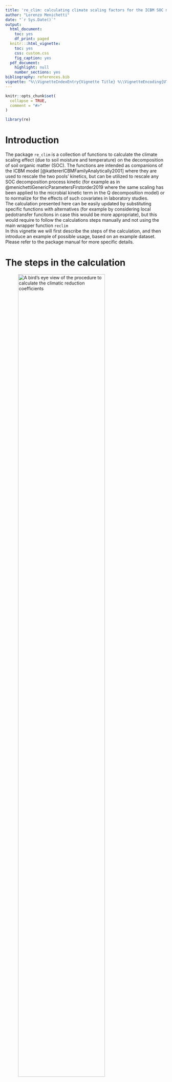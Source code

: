 ```yaml
---
title: 're_clim: calculating climate scaling factors for the ICBM SOC model'
author: "Lorenzo Menichetti"
date: "`r Sys.Date()`"
output:
  html_document:
    toc: yes
    df_print: paged
  knitr:::html_vignette:
    toc: yes
    css: custom.css
    fig_caption: yes
  pdf_document:
    highlight: null
    number_sections: yes
bibliography: references.bib
vignette: "%\\VignetteIndexEntry{Vignette Title} %\\VignetteEncoding{UTF-8} %\\VignetteEngine{knitr::rmarkdown}\n"
---
```


```r
knitr::opts_chunk$set(
  collapse = TRUE,
  comment = "#>"
)

library(re)
```

# Introduction
The package `re_clim` is a collection of functions to calculate the climate scaling effect (due to soil moisture and temperature) on the decomposition of soil organic matter (SOC). The functions are intended as companions of the ICBM model [@kattererICBMFamilyAnalytically2001] where they are used to rescale the two pools' kinetics, but can be utilized to rescale any SOC decomposition process kinetic (for example as in @menichettiGenericParametersFirstorder2019 where the same scaling has been applied to the microbial kinetic term in the Q decomposition model) or to normalize for the effects of such covariates in laboratory studies.  
The calculation presented here can be easily updated by substituting specific functions with alternatives (for example by considering local pedotransfer funcitons in case this would be more appropriate), but this would require to follow the calculations steps manually and not using the main wrapper function `reclim`  
In this vignette we will first describe the steps of the calculation, and then introduce an example of possible usage, based on an example dataset. Please refer to the package manual for more specific details.  

# The steps in the calculation
![A bird's eye view of the procedure to calculate the climatic reduction coefficients](./man/figures/re_Clim_schema_reduced.png){width=80%}

## Soil temperature 

The soil temperature is calculated from the air temperature according to @kattererPredictingDailySoil2009. The calculation is based on an semi-empirical model considering heat transfer according to:
$T_t(z) = T_{t-1}(z)+[T_{surf}-T_{t-1}(z) \cdot e^{-z \left( \frac{\pi}{k_sp} \right)^\frac{1}{2} } \cdot e^{-k_{LB} LAI_t}$. 

where $t$ is time (day), $Tsurf$ is the apparent temperature at the soil surface, $k_s$ is the thermal diffusivity (cm$^2$ s$^{-1}$), $p$ is the period of temperature variation ($s$, in this case one year), and $k_{LB}$ is the radiation extinction coefficient according to Lambert-Beer’s Law, which governs the radiation transfer between atmosphere and soil as a function of leaf area (LAI) or an equivalent thickness of litter on the soil surface.  
Please note that the soil temperature model calculates each time step based also on the previous (based on the idea of energy balance.)

## Biomass phenology functions (G.A.I. estimates)
The biomass growth functions are different for each of the class considered by the calculation, which are:
```r
c("spring_small_grains", "spring_oil_seeds","winter_small_grains", "winter_oil_seeds","root_crop")
```
Plus four additional experimental classes with specific functions;
```r
c("fodder", "fodder_maize", "ley", "missing")
```
The latter were added during the last revision of the function and are still experimental features (in particular ley).
The function is used to simulate the development of crops and their green area index (G.A.I.). The function uses among the inputs a vector of different crops, which will be simulated with different parameters.
The function loops in annual steps through the years of the simulation and then runs a nested loop to simulate the crop growth in daily steps. 
The functions returns also the LAI, calculated as $0.8 \cdot GAI$ until maximum GAI. After maximum GAI, before harvest the LAI is set to never fall below $0.7 \cdot max(LAI)$, and between harvest and tillage never below $0.2 \cdot max(LAI)$ according to Kätterer & Andrén 2009.
First of all the function checks if the crop of that year is not "fodder", "fodder maize" or "ley". if not, then sets the maximum GAI (j is the index used in the main function loop, looping through the simulation years):
$GAI_{max}=0.0129 \cdot (\frac{yield_j}{1000})^2 + 0.1964 \cdot(\frac{yield_j}{1000})$
For root crops the maximum GAI is set differently (see below the specific section).  The function then proceeds to simulate the growth according to a gausssian function subsequently modified. The gaussian function is controlled by the parameters defining where it is centered and its variance. Its center is calculated according to seeding and harvest dates, which are in the input data. Then the GAI outside the area covered by such function is either set to zero or to the minimum coverage specified in the input data.
The main function used to simulate the crop growth, after first having calculated the center of the gaussian with
$middle=seeding_j + \frac{harvest_j-seeding_j}{2}$
is the following:
$GAI=GAI_{max} \cdot exp(-\frac{(day-middle)^2)}{(2\cdot variance_j)})$
Most crops are considered covering the soil even after being fully mature, except root crops fodder (including silage maize). Please not that this does not imply that such crops are returned as C inputs to the soil in the ICBM model, this
concerns just the calculation of the climatic reduction coefficients.

### Specific crop functions
Root crops have a specific function, which is based on the average yields (yield_vec) and maximum LAI (LAI_max_vec) obtained in the Ultuna experiment during the three years when root crops were planted.
The maximum GAI is also calculated with a different function:
$GAI_{max}=min(5.6,\frac{1}{0.8} \cdot mean(\frac{LAI_max_vec}{yield_vec}) \cdot \frac{1}{0.75} \cdot yield_j)$

For fodder, the maximum GAI is calculated according to data for fodder rape (https://www.agronomysociety.org.nz/files/2010_11._Seed_yield_of_forage_rape.pdf)
$GAI_{max}=min(10,0.0004615385 \cdot yield_j)$


For silage (fodder) maize, the maximum GAI is calculated according to data from the Ultuna experiment, where silage maize has been planted since 2000
$GAI_{max}=min(10,\frac{1}{0.8} \cdot 0.000533 \cdot yield_j)$

Leys are complicated by the fact that there might be two subsequent cuts, so two harvests. The command considers this possibility with 2 optional parameters, harvest2 and yields2, which are otherwise set to NULL.
If these two parameters are present another if condition takes care of them when they are not set to zero.



## Potential evapotranspiration
The evapotranspiration is calculated according to @allenCropEvapotranspirationGuidelines. Specifically, the potential evapotranspiration (PET or $ET_0$ according to FAO terminology) is calculated based on radiation, air temperature, humidity and wind speed according to the Penman-Monteith equation. The function implemented in this package can utilize either direct solar radiation (energy, MJ m$^{-2}$ day$^{-1}$) measurements, or sunlight/cloudiness.

## Soil water balance
The steps of the calculation are already described in the package manual, but here we will examine some of them in more detail.  
  
Step 1: Soil water W is initialized assuming saturation, based on the depth L and volumetric capacity  
$W[1] = \Theta_f \cdot L$  
 
Step 2: The single crop coefficient Kc is calculated based on GAI  
$K_c=1.3-0.5 \cdot exp(-0.17 \cdot GAI)$  
  
Step 3: calculation of crop evapotranspiration (ETc) under standard condition  
$ET_c=ET_0 \cdot K_c$  
Step 4:  the intercepted water It is calculated based on crop ET, GAI and precipitation P  
$It=min(P,ET_c,0.2 \cdot GAI)$  
  
Step 5:  potential evapotraspiration is calculated  
$E_{pot}=(ET_c-It)$  
  
Step 6:  Calculation of the percolation. Water (W_b, water bypass) is lost when above field capacity, but allowing saturation for one day  
$W_b = max(0, W-(\Theta_f \cdot L))$  
  
Step 7:  Soil evaporation reduction coefficient  
$Kr=\left(1-\frac{0.95 \cdot \Theta_{field}-\Theta}{0.95 \cdot \Theta_{field}-\alpha \cdot \Theta_{wilt}}\right)^2$  
This function expresses the actual evaporation, and in it it is considered that even below wilting point there is some biological activity. The function is zero below wilting point.  
A subsequent conditions is applied so that Kr cannot be above one.  
  
Step 8:  Actual evapotraspiration is calculated  
$E_{act}=E_{pot} \cdot Kr$    

Step 9:  The water balance is calculated (stepwise)  
$W[i+1]=W[i]+P[i]-E_{act}[i]-It-W_b[i]$  

## Pedotransfer functions
Pedotransfer functions are calculated according to @kattererPredictingDailySoil2009


## Temperature reduction function
The temperature reduction function is taken from @10.1007/s003740050430
```r
Temp_soil=seq(from=-10, to=30, by=0.1)
re_temp=re_temperature(Temp_soil)
plot(Temp_soil, re_temp, main="Shape of the temperature reduction function", type="l", col="firebrick1", lwd=2)
```


## Water reduction function
The water reduction function was updated form previous ICBM iterations with a function able to represent also the reduction in activity with approaching soil saturation, according to moyanoMoistureResponseSoil2012

The temperature reduction function is taken from @10.1007/s003740050430
```r
Water_soil=seq(from=0, to=10, by=0.1)
re_moist=re_water(twilt=0.2, tfield=0.5, water=Water_soil, porosity=0.7, L=20)
plot(Water_soil, re_moist, main="Shape of the moisture reduction function", type="l", col="firebrick1", lwd=2)
```

## Normalization and averaging
The terms from the two reduction functions are multiplied as $r_{x_1} = r_{temp} \cdot r_{moist}$, and the term  $r_{x_1}$ is then rescaled so that the treatment G of the Ultuna long term frame trial (@andrenICBMINTRODUCTORYCARBON1997) to obtain the scaled value $r_e=r_{x_1} \cdot 0.1056855$. This particular experiment is where the kinetics of the ICBM model were initially calibrated, and the G treatment is the one approximating the equilibrium.  
The scaling can be adapted to different models or sites, if needed, provided that the calibration is updated. 

# Example 
First we need to install the package from its GitHub repository, for which we need to rely on the package `devtools`.  

```r
#installing the R package
library(devtools)
#install_github("ilmenichetti/reclim", force=T)

#load the package
library(re)
library(plyr)
library(RColorBrewer)

```

We can then proceed to load the test site data and reorganize them averaging by treatment (since in this example we are interested in calculating the average $r_clim$ factor. The test data are included in the /data folder of this package.

Now we run the reclim command to calculate the r_clim factor:
```r
# #calculate the re_clim (daily values, all treatments)
Test_reclim_out<-reclim(weather=weather_testdata,
                         aboveground=aboveground_testdata,
                         latitude=58,
                         altitude=83,
                         sand=8,
                         clay=43,
                         ave_SOC=1.9,
                         depth=20,
                         sun.mode="Rsolar")
```
Ok, the calculation seems to be running.  
  
The output of the function is fairly complicated list with most outputs from the internal functions. We can for eample have a look at the structure of the rescaled $r_clim$ value, which is usually the main target value:

```r
str(Test_reclim_out$re_x1)
```

Now we can try to plot some of the values we calculated, for example the GAI simulation:
  
```r
crop_id_used<-unique(Test_reclim_out$crop_id)
palette_crop_id_used<-brewer.pal(length(crop_id_used), "Dark2")

plot(Test_reclim_out$PET$date, Test_reclim_out$GAI[2,], type="l", ylim=c(0, max(Test_reclim_out$GAI[2,])*1.3), xlab="date", ylab="GAI")

#coloring the output based on the crop
for(i in 1:length(crop_id_used)){
  which_ones<-which(!Test_reclim_out$crop_id==crop_id_used[i])
  GAI_crop<-Test_reclim_out$GAI[2,]
  GAI_crop[which_ones]<-NA
  lines(Test_reclim_out$PET$date, GAI_crop, col=palette_crop_id_used[i])
}
legend("topright", as.character(crop_id_used), col=palette_crop_id_used, bty="n", lty=1)
```
  
```r
plot(Test_reclim_out$PET$date, Test_reclim_out$re_crop[1,], type="l",xlab="date", ylab="r", main="First treatment (CONVENTIONAL)")
```
  
The package includes also a function to calculate the annual averages from the inputs of the main function:

```r

#calculate annual re-clim values
Test_annual<-reclim_annual(Test_reclim_out$results_daily)
where_re_crop<-grepl("re_crop.", as.character(colnames(Test_annual)))
Test_annual_re_crop<-(Test_annual[where_re_crop])
```


```r
plot(Test_annual_re_crop$re_crop_treat.CONVENTIONAL, type="l",xlab="year", ylab="r", main="First treatment (CONVENTIONAL)")
```

# References
